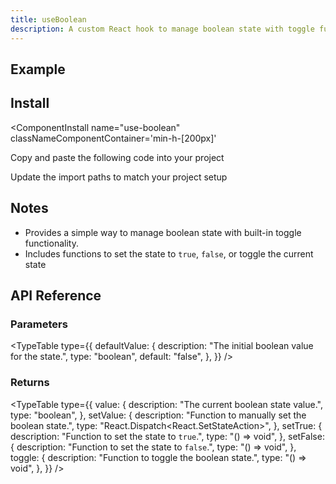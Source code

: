 ```yaml
---
title: useBoolean
description: A custom React hook to manage boolean state with toggle functionality.
---
```


## Example

<ComponentPreview 
  name="use-boolean-ex-01"     
  classNameComponentContainer='min-h-[200px]' 
/>


## Install
<ComponentInstall
  name="use-boolean"     
  classNameComponentContainer='min-h-[200px]' 
>
<CLIInstall  name="use-boolean"   />

<ManualInstall>

<Steps>

<Step>

Copy and paste the following code into your project

</Step>

<ComponentSource name="use-boolean"/>

<Step>

Update the import paths to match your project setup

</Step>

</Steps>


</ManualInstall>


</ComponentInstall>


## Notes
- Provides a simple way to manage boolean state with built-in toggle functionality.
- Includes functions to set the state to `true`, `false`, or toggle the current state


## API Reference

### Parameters

<TypeTable
  type={{
    defaultValue: {
      description: "The initial boolean value for the state.",
      type: "boolean",
      default: "false",
    },
  }}
/>

### Returns
<TypeTable
  type={{
    value: {
      description: "The current boolean state value.",
      type: "boolean",
    },
    setValue: {
      description: "Function to manually set the boolean state.",
      type: "React.Dispatch<React.SetStateAction<boolean>>",
    },
    setTrue: {
      description: "Function to set the state to `true`.",
      type: "() => void",
    },
    setFalse: {
      description: "Function to set the state to `false`.",
      type: "() => void",
    },
    toggle: {
      description: "Function to toggle the boolean state.",
      type: "() => void",
    },
  }}
/>